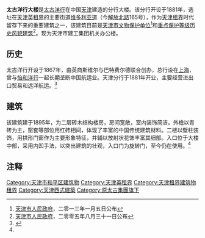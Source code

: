 {{文物保护单位
| 级别 = 省级
| 省区市 = 天津市
| 名称 = 太古洋行旧址
| 图片 = [[File:天津太古洋行大楼.jpg|200px]]|
| 编号 = 4-62
| 分类 = 近现代重要史迹及代表性建筑
| 时代 = 清光绪十二年（1886年）
| 所在 = [[天津市|天津市]][[和平区_(天津市)|和平区]]
| 登录 = 2013年1月5日
}}
'''太古洋行大楼'''是[[太古洋行|太古洋行]]在中国[[天津|天津]]建造的分行大楼。该分行开设于1881年，选址在[[天津英租界|天津英租界]]的主要街道[[天津维多利亚道|维多利亚道]]（今[[解放北路_(天津市)|解放北路]]165号），作为[[天津租界|天津租界]]时代留存下来的重要建筑之一，该建筑目前是[[天津市文物保护单位|天津市文物保护单位]]<ref>[[天津市人民政府|天津市人民政府]]，二零一三年一月五日公布</ref>和[[天津历史风貌建筑|重点保护等级历史风貌建筑]]<ref>[[天津市人民政府|天津市人民政府]]，二零零五年八月三十一日公布</ref>。现为天津市建工集团机关办公楼。

== 历史 ==
{{天津历史风貌建筑 |
省区市 = 天津市 |
名称 = 原太古洋行大楼 |
图片 =  [[File:原太古洋行大楼铭牌.jpg|200px]]|
编号 = 0120018 |
等级 = 重点保护 |
时代 = 1881年|
所在 = [[天津市|天津市]][[和平区_(天津市)|和平区]] |
公布 = 2005年8月31日 |
}}
太古洋行开设于1867年，由英商斯维尔与巴特费尔德联合创办，总行设在[[上海|上海]]，曾与[[怡和洋行|怡和洋行]]一起长期垄断中国航运业。天津分行于1881年开业，主要经营进出口贸易和远洋航运。<ref name="#1">{{Cite web |url=http://www.fmjz.cn/Lists/1/DispForm.aspx?ID=36 |title=解放北路165号（原太古洋行大楼） |access-date=2014-07-30 |archive-date=2014-08-10 |archive-url=https://web.archive.org/web/20140810225735/http://www.fmjz.cn/Lists/1/DispForm.aspx?ID=36 |dead-url=no }}</ref>

== 建筑 ==
该建筑建于1895年，为二层砖木结构楼房，房间宽敞，室内装饰简洁。外檐以青砖为主，窗套等部位用红砖相间，体现了丰富的中国传统建筑材料。二楼以壁柱装饰，用拱形门窗作为主要形象特征，并辅以放射状花饰丰富其细部。入口位于大楼中部，采用内凹手法，以突出建筑的壮观，入口门为旋转门，至今仍在使用。<ref name="#1"/>


== 注释 ==
<div class="references-small">
<references></references>
</div>

{{天津解放北路建筑群}}
{{天津近代历史文化专题}}
{{天津市文物保护单位}}

[[Category:天津市和平区建筑物|Category:天津市和平区建筑物]]
[[Category:天津英租界|Category:天津英租界]]
[[Category:天津租界建筑物|Category:天津租界建筑物]]
[[Category:中国近代建筑|租界]] 
[[Category:天津西式建築|Category:天津西式建築]]
[[Category:原太古集團旗下|Category:原太古集團旗下]]
